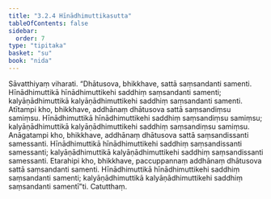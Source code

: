 ```yaml
---
title: "3.2.4 Hīnādhimuttikasutta"
tableOfContents: false
sidebar:
  order: 7
type: "tipitaka"
basket: "su"
book: "nida"
---
```



<DynamicBreadcrumb />

<Division number="98" book="nida">

<Paragraph number="706" book="nida">
Sāvatthiyaṃ viharati. “Dhātusova, bhikkhave, sattā saṃsandanti samenti. Hīnādhimuttikā hīnādhimuttikehi saddhiṃ saṃsandanti samenti; kalyāṇādhimuttikā kalyāṇādhimuttikehi saddhiṃ saṃsandanti samenti.
</Paragraph>

<Paragraph number="707" book="nida">
Atītampi kho, bhikkhave, addhānaṃ dhātusova sattā saṃsandiṃsu samiṃsu. Hīnādhimuttikā hīnādhimuttikehi saddhiṃ saṃsandiṃsu samiṃsu; kalyāṇādhimuttikā kalyāṇādhimuttikehi saddhiṃ saṃsandiṃsu samiṃsu.
</Paragraph>

<Paragraph number="708" book="nida">
Anāgatampi kho, bhikkhave, addhānaṃ dhātusova sattā saṃsandissanti samessanti. Hīnādhimuttikā hīnādhimuttikehi saddhiṃ saṃsandissanti samessanti; kalyāṇādhimuttikā kalyāṇādhimuttikehi saddhiṃ saṃsandissanti samessanti.
</Paragraph>

<Paragraph number="709" book="nida">
Etarahipi kho, bhikkhave, paccuppannaṃ addhānaṃ dhātusova sattā saṃsandanti samenti. Hīnādhimuttikā hīnādhimuttikehi saddhiṃ saṃsandanti samenti; kalyāṇādhimuttikā kalyāṇādhimuttikehi saddhiṃ saṃsandanti samentī”ti.

</Paragraph>
</Division>

<Paragraph number="710" type="center" book="nida">
Catutthaṃ.
</Paragraph>
